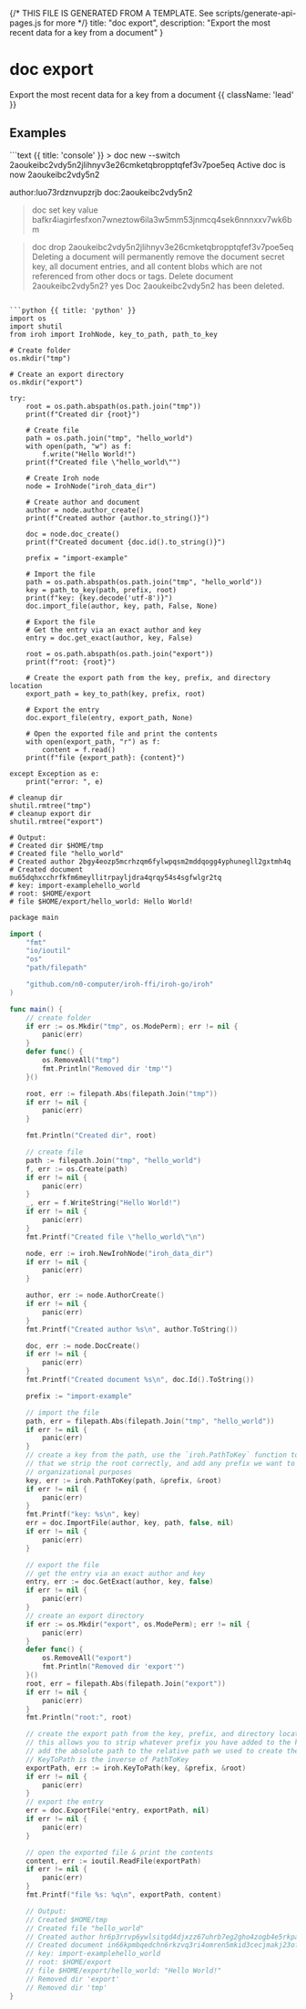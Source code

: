 {/* THIS FILE IS GENERATED FROM A TEMPLATE. See scripts/generate-api-pages.js for more */}
    title: "doc export",
    description: "Export the most recent data for a key from a document"
}

<div className='not-prose mb-5'>
    <Breadcrumbs pages={[
        { name: 'API', href: '/docs/api', current: false },
        { name: 'doc export', href: '/docs/api/doc-export', current: true },
    ]} />
</div>

# doc export

Export the most recent data for a key from a document {{ className: 'lead' }}



## Examples

<CodeGroup title="doc export">
```text {{ title: 'console' }}
> doc new --switch
2aoukeibc2vdy5n2jlihnyv3e26cmketqbropptqfef3v7poe5eq
Active doc is now 2aoukeibc2vdy5n2
      
author:luo73rdznvupzrjb doc:2aoukeibc2vdy5n2 
> doc set key value
bafkr4iagirfesfxon7wneztow6ila3w5mm53jnmcq4sek6nnnxxv7wk6bm

> doc drop 2aoukeibc2vdy5n2jlihnyv3e26cmketqbropptqfef3v7poe5eq
Deleting a document will permanently remove the document secret key, all document entries, 
and all content blobs which are not referenced from other docs or tags.
Delete document 2aoukeibc2vdy5n2? yes
Doc 2aoukeibc2vdy5n2 has been deleted.
```

```python {{ title: 'python' }}
import os
import shutil
from iroh import IrohNode, key_to_path, path_to_key

# Create folder
os.mkdir("tmp")

# Create an export directory
os.mkdir("export")

try:
    root = os.path.abspath(os.path.join("tmp"))
    print(f"Created dir {root}")

    # Create file
    path = os.path.join("tmp", "hello_world")
    with open(path, "w") as f:
        f.write("Hello World!")
    print(f"Created file \"hello_world\"")

    # Create Iroh node
    node = IrohNode("iroh_data_dir")

    # Create author and document
    author = node.author_create()
    print(f"Created author {author.to_string()}")

    doc = node.doc_create()
    print(f"Created document {doc.id().to_string()}")

    prefix = "import-example"

    # Import the file
    path = os.path.abspath(os.path.join("tmp", "hello_world"))
    key = path_to_key(path, prefix, root)
    print(f"key: {key.decode('utf-8')}")
    doc.import_file(author, key, path, False, None)

    # Export the file
    # Get the entry via an exact author and key
    entry = doc.get_exact(author, key, False)

    root = os.path.abspath(os.path.join("export"))
    print(f"root: {root}")

    # Create the export path from the key, prefix, and directory location
    export_path = key_to_path(key, prefix, root)

    # Export the entry
    doc.export_file(entry, export_path, None)

    # Open the exported file and print the contents
    with open(export_path, "r") as f:
        content = f.read()
    print(f"file {export_path}: {content}")

except Exception as e:
    print("error: ", e)

# cleanup dir
shutil.rmtree("tmp")
# cleanup export dir
shutil.rmtree("export")

# Output:
# Created dir $HOME/tmp
# Created file "hello_world"
# Created author 2bgy4eozp5mcrhzqm6fylwpqsm2mddqogg4yphunegll2gxtmh4q
# Created document mu65dqhxcchrfkfm6meyllitrpayljdra4qrqy54s4sgfwlgr2tq
# key: import-examplehello_world
# root: $HOME/export
# file $HOME/export/hello_world: Hello World!

```

```swift {{ title: 'go' }}
package main

import (
	"fmt"
	"io/ioutil"
	"os"
	"path/filepath"

	"github.com/n0-computer/iroh-ffi/iroh-go/iroh"
)

func main() {
	// create folder
	if err := os.Mkdir("tmp", os.ModePerm); err != nil {
		panic(err)
	}
	defer func() {
		os.RemoveAll("tmp")
		fmt.Println("Removed dir 'tmp'")
	}()

	root, err := filepath.Abs(filepath.Join("tmp"))
	if err != nil {
		panic(err)
	}

	fmt.Println("Created dir", root)

	// create file
	path := filepath.Join("tmp", "hello_world")
	f, err := os.Create(path)
	if err != nil {
		panic(err)
	}
	_, err = f.WriteString("Hello World!")
	if err != nil {
		panic(err)
	}
	fmt.Printf("Created file \"hello_world\"\n")

	node, err := iroh.NewIrohNode("iroh_data_dir")
	if err != nil {
		panic(err)
	}

	author, err := node.AuthorCreate()
	if err != nil {
		panic(err)
	}
	fmt.Printf("Created author %s\n", author.ToString())

	doc, err := node.DocCreate()
	if err != nil {
		panic(err)
	}
	fmt.Printf("Created document %s\n", doc.Id().ToString())

	prefix := "import-example"

	// import the file
	path, err = filepath.Abs(filepath.Join("tmp", "hello_world"))
	if err != nil {
		panic(err)
	}
	// create a key from the path, use the `iroh.PathToKey` function to ensure
	// that we strip the root correctly, and add any prefix we want to add for
	// organizational purposes
	key, err := iroh.PathToKey(path, &prefix, &root)
	if err != nil {
		panic(err)
	}
	fmt.Printf("key: %s\n", key)
	err = doc.ImportFile(author, key, path, false, nil)
	if err != nil {
		panic(err)
	}

	// export the file
	// get the entry via an exact author and key
	entry, err := doc.GetExact(author, key, false)
	if err != nil {
		panic(err)
	}
	// create an export directory
	if err := os.Mkdir("export", os.ModePerm); err != nil {
		panic(err)
	}
	defer func() {
		os.RemoveAll("export")
		fmt.Println("Removed dir 'export'")
	}()
	root, err = filepath.Abs(filepath.Join("export"))
	if err != nil {
		panic(err)
	}
	fmt.Println("root:", root)

	// create the export path from the key, prefix, and directory location
	// this allows you to strip whatever prefix you have added to the key, and
	// add the absolute path to the relative path we used to create the key.
	// KeyToPath is the inverse of PathToKey
	exportPath, err := iroh.KeyToPath(key, &prefix, &root)
	if err != nil {
		panic(err)
	}
	// export the entry
	err = doc.ExportFile(*entry, exportPath, nil)
	if err != nil {
		panic(err)
	}

	// open the exported file & print the contents
	content, err := ioutil.ReadFile(exportPath)
	if err != nil {
		panic(err)
	}
	fmt.Printf("file %s: %q\n", exportPath, content)

	// Output:
	// Created $HOME/tmp
	// Created file "hello_world"
	// Created author hr6p3rrvp6ywlsitgd4djxzz67uhrb7eg2gho4zogb4e5rkpan5a
	// Created document in66kpmbqedchn6rkzvq3ri4omren5mkid3cecjmakj23ofefpqa
	// key: import-examplehello_world
	// root: $HOME/export
	// file $HOME/export/hello_world: "Hello World!"
	// Removed dir 'export'
	// Removed dir 'tmp'
}

```


</CodeGroup>
